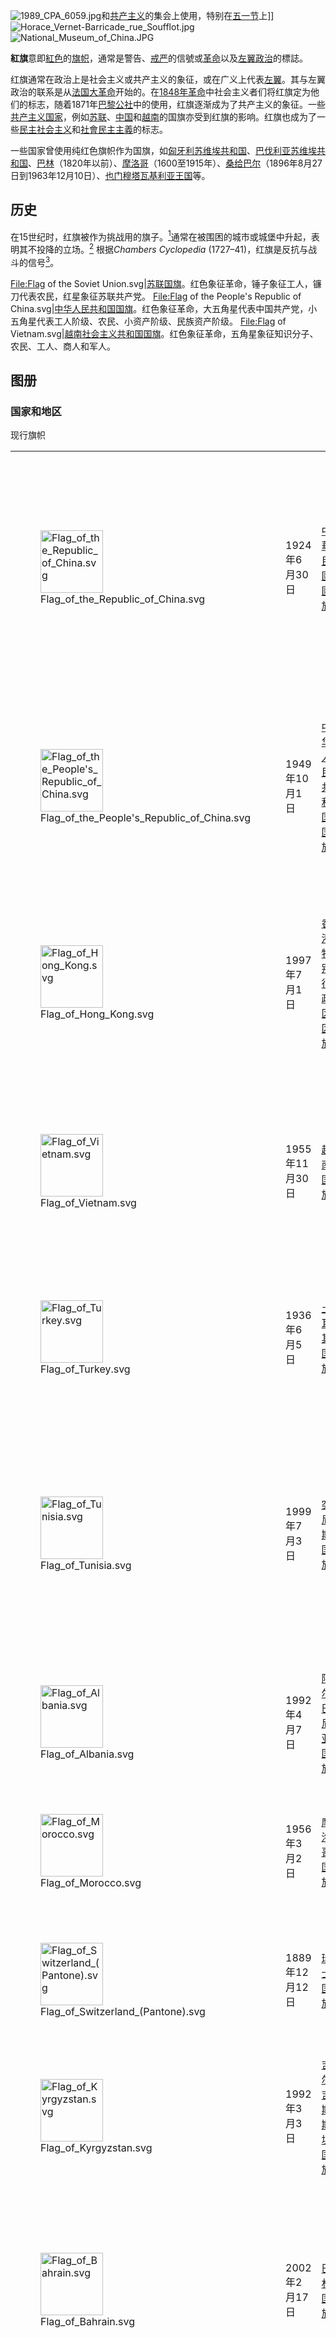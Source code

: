 {{Otheruses|subject=代表革命等含义的红色旗帜|红旗 (消歧义)}}

{{Infobox Flag
| Name = 红旗
| Article = 
| Image = Red flag.svg
| Nickname = 红旗<br>劳动者旗帜（{{lang-de|Arbeiterfahne}}）
|Use = 
|Symbol = 
| Proportion = 
| Design = 纯红色旗帜。
}}

[[File:1989_CPA_6059.jpg|thumb]]和[[共产主义|共产主义]]的集会上使用，特别在[[国际劳动节|五一节]]上]]
[[File:Horace_Vernet-Barricade_rue_Soufflot.jpg|thumb]]
[[File:National_Museum_of_China.JPG|thumb]]

'''紅旗'''意即[[紅色|紅色]]的[[旗帜|旗帜]]，通常是警告、[[戒严|戒严]]的信號或[[革命|革命]]以及[[左翼|左翼]][[政治|政治]]的標誌。

红旗通常在政治上是社会主义或共产主义的象征，或在广义上代表[[左翼|左翼]]。其与左翼政治的联系是从[[法国大革命|法国大革命]]开始的。在[[1848年革命|1848年革命]]中社会主义者们将红旗定为他们的标志，随着1871年[[巴黎公社|巴黎公社]]中的使用，红旗逐渐成为了共产主义的象征。一些[[共产主义国家|共产主义国家]]，例如[[苏联|苏联]]、[[中国|中国]]和[[越南|越南]]的国旗亦受到红旗的影响。红旗也成为了一些[[民主社会主义|民主社会主义]]和[[社會民主主義|社會民主主義]]的标志。

一些国家曾使用纯红色旗帜作为国旗，如[[匈牙利苏维埃共和国|匈牙利苏维埃共和国]]、[[巴伐利亚苏维埃共和国|巴伐利亚苏维埃共和国]]、[[巴林|巴林]]（1820年以前）、[[摩洛哥|摩洛哥]]（1600至1915年）、[[桑给巴尔|桑给巴尔]]（1896年8月27日到1963年12月10日）、[[也门穆塔瓦基利亚王国|也门穆塔瓦基利亚王国]]等。

==历史==
在15世纪时，红旗被作为挑战用的旗子。<ref>{{Cite web |url=http://www.crwflags.com/fotw/flags/vxt-dvf2.html#flagofdefiance{{!}}Flags |title=of the World "Defiance" |access-date=2009-09-08 |archive-date=2021-02-28 |archive-url=https://web.archive.org/web/20210228195738/https://www.crwflags.com/fotw/flags/vxt-dvf2.html#flagofdefiance{{!}}Flags |dead-url=no }}</ref>通常在被围困的城市或城堡中升起，表明其不投降的立场。<ref>[http://www.oldandnewedinburgh.co.uk/volume1/page60.html|60] {{Wayback|url=http://www.oldandnewedinburgh.co.uk/volume1/page60.html%7C60 |date=20190608085220 }}[http://www.oldandnewedinburgh.co.uk/volume1/page61.html|61 Old and New Edinburgh, pp] {{Wayback|url=http://www.oldandnewedinburgh.co.uk/volume1/page61.html%7C61 |date=20190608132557 }}</ref> 根据''Chambers Cyclopedia'' (1727–41)，红旗是反抗与战斗的信号<ref>牛津英语词典，红旗条目引证</ref>。
<gallery mode="packed" heights="100">

File:Flag of the Soviet Union.svg|[[苏联国旗|苏联国旗]]。红色象征革命，锤子象征工人，镰刀代表农民，红星象征苏联共产党。
File:Flag of the People's Republic of China.svg|[[中华人民共和国国旗|中华人民共和国国旗]]。红色象征革命，大五角星代表中国共产党，小五角星代表工人阶级、农民、小资产阶级、民族资产阶级。
File:Flag of Vietnam.svg|[[越南国旗|越南社会主义共和国国旗]]。红色象征革命，五角星象征知识分子、农民、工人、商人和军人。
</gallery>

==图册==
===国家和地区===
现行旗帜
{| class="wikitable"
|-
| [[File:Flag_of_the_Republic_of_China.svg|100px]]||1924年6月30日 || [[中華民國國旗|中華民國國旗]]|| 紅底，左上角為[[青天白日旗|青天白日旗]]，所以又稱為[[青天白日滿地紅旗|青天白日滿地紅旗]]。
|-
| [[File:Flag_of_the_People's_Republic_of_China.svg|100px]]||1949年10月1日 || [[中华人民共和国国旗|中华人民共和国国旗]]|| 红底，左上角为五颗[[红色五角星|五角星]]，所以又稱為[[五星紅旗|五星紅旗]]。
|-
| [[File:Flag_of_Hong_Kong.svg|100px]]||1997年7月1日 || [[香港特别行政区区旗|香港特别行政区区旗]]|| 红底，中央有一个五瓣花蕊的白色[[洋紫荆|洋紫荆]]图案。
|-
| [[File:Flag_of_Vietnam.svg|100px]]||  1955年11月30日||[[越南国旗|越南国旗]] ||红底，中央黄星的旗帜。因此称之为[[越南国旗|金星红旗]]。
|-
| [[File:Flag_of_Turkey.svg|100px]]|| 1936年6月5日||[[土耳其国旗|土耳其国旗]] ||  红底，中间的白色新月与五角星。
|-
| [[File:Flag_of_Tunisia.svg|100px]]|| 1999年7月3日||[[突尼斯国旗|突尼斯国旗]] || 红底，中间的白色标志代表新月抱星。国旗样式参考土耳其国旗。
|-
| [[File:Flag_of_Albania.svg|100px]]|| 1992年4月7日||[[阿尔巴尼亚国旗|阿尔巴尼亚国旗]]|| 红底，中央黑双头鹰的旗帜。
|-
| [[File:Flag_of_Morocco.svg|100px]]|| 1956年3月2日||[[摩洛哥国旗|摩洛哥国旗]]|| 红底，中央一颗绿色五角星
|-
| [[File:Flag_of_Switzerland_(Pantone).svg|100px]]|| 1889年12月12日||[[瑞士国旗|瑞士国旗]]||红底，中央白十字的旗帜。
|-
| [[File:Flag_of_Kyrgyzstan.svg|100px]]|| 1992年3月3日||[[吉尔吉斯斯坦国旗|吉尔吉斯斯坦国旗]]||红底，中央黄色太阳的旗帜。
|-
| [[File:Flag_of_Bahrain.svg|100px]]|| 2002年2月17日||[[巴林国旗|巴林国旗]]||红底为主，白红二色纵旗，白红边界为五个锯齿。
|-
| [[File:Flag_of_Montenegro.svg|100px]]||2004年7月13日||[[黑山国旗|黑山国旗]]||红底，四周围以金色边框，中间为[[黑山国徽|国徽]]，即[[双头鹰|双头鹰]]标志。
|-
| [[File:Flag_of_Transnistria_(state).svg|100px]]||2000年7月25日||[[德涅斯特河沿岸国旗|德涅斯特河沿岸国旗]]||红底，中间为绿色条纹，左上角有锤子和镰刀与镂空五角星。
|-
| [[File:Flag_of_Belarus.svg|100px]]||1995年6月7日||[[白俄罗斯国旗|白俄罗斯国旗]]||红底，为红绿二色二条横旗，绿条较窄，左侧为花纹。
|-
| [[File:Flag_of_Tonga.svg|100px]]||1875年11月4日||[[汤加国旗|汤加国旗]]||红底，在左上角有一个白色长方形，而长方形内则有一个红色十字的旗帜。
|-
| [[File:Flag_of_Samoa.svg|100px]]||1949年2月24日||[[萨摩亚国旗|萨摩亚国旗]]||红底，左上角蓝色长方形内有白色[[南方十字|南方十字]]星的旗帜。
|}
历史旗帜
{| class="wikitable"
|-
| [[File:Flag_of_the_Soviet_Union.svg|100px]]||1923年11月12日 （最初版本） || [[苏联国旗|苏联国旗]]|| 红底，左上角为[[锤子与镰刀|锤子与镰刀]]及一颗[[红色五角星|五角星]]。该旗帜亦为[[苏联共产党|苏联共产党]]的党旗。
|-
| [[File:Flag_of_German_Reich_(1935–1945).svg|100px]]||  1935年-1945年||[[纳粹德国|纳粹德国]]国旗 ||红底，中央为一个白色圆圈内置入45度倾斜的黑“[[卐|卐]]”字旗帜。
|-
| [[File:Flag_of_Democratic_Kampuchea.svg|100px]]||  1975年4月17日-1979年||[[民主柬埔寨|民主柬埔寨]]国旗 ||红底，中央为一个抽象[[吴哥窟|吴哥窟]]的旗帜。
|-
| [[File:National_Flag_of_Chinese_Soviet_Republic.svg|100px]]||  1934年||[[中华苏维埃共和国国旗|中华苏维埃共和国国旗]] ||红底，中央为[[中华苏维埃共和国|中华苏维埃共和国]]国徽的旗帜。
|-
| [[File:Flag_of_the_People's_Republic_of_Congo.svg|100px]]||  1970年-1991年||[[刚果人民共和国|刚果人民共和国]]国旗 ||红底，左上角为[[刚果人民共和国|刚果人民共和国]]国徽的旗帜。
|-
| [[File:Flag_of_Thailand_1855.svg|100px]]||1855年-1916年||[[泰王国|泰王国]]国旗 ||红底，白象旗，民间用旗。
|-
| [[File:State_Flag_of_Thailand_(1916).svg|100px]]||  1916年-1917年||[[泰王国|泰王国]]国旗 ||红底，中间图案为[[祭坛|祭坛]]白象的旗帜。
|-
| [[File:Flag_of_Burma_(1948-1974).svg|100px]]||1948年—1974年||[[緬甸国旗|緬甸国旗]]||红底，左上角為五顆白色五角星圍繞一顆白色大五角星的旗帜。
|-
| [[File:Flag_of_Myanmar_(1974-2010).svg|100px]]||1974年—2010年||[[緬甸国旗|緬甸国旗]]||红底，左上角為十四顆白色小五角星圍繞一個帶齒輪稻穗的旗帜。
|}

===政党===
;现行旗帜
{| class="wikitable"
|-
| [[File:Flag_of_the_Chinese_Communist_Party.svg|100px]]|| 1996年9月21日 ||[[中国共产党|中国共产党]]党旗|| [[锤子与镰刀|锤子与镰刀]]，中国共产党党旗上的党徽跟苏联共产党所用的大体一致，只是图案更显匀称，镰刀手把更短、更圆。
|-
| [[File:Flag_of_the_Communist_Party_of_Vietnam.svg|100px]]||1930年2月3日 || [[越南共产党|越南共产党]]党旗   ||[[锤子与镰刀|锤子与镰刀]]，将镰刀与锤子置于党旗正中央。
|-
| [[File:Flag_of_the_Lao_People's_Revolutionary_Party.svg|100px]]||1955年3月22日 ||[[老挝人民革命党|老挝人民革命党]]党旗  ||[[锤子与镰刀|锤子与镰刀]]，将镰刀与锤子置于党旗正中央。
|-
| [[File:Flag_of_the_Workers'_Party_of_Korea.svg|100px]]||1949年6月30日 ||[[朝鲜劳动党|朝鲜劳动党]]党旗  ||[[锤子与镰刀|锤子与镰刀]]，锤子、镰刀、毛笔，分别象征工人、农民、知识分子
|-
| [[File:Flag_of_VNQDD.svg|100px]]||1927年12月25日 ||[[越南国民党|越南国民党]]党旗  ||红底，中央为一内有黄色五角星的蓝色圆圈的旗帜。
|-
| [[File:KPRF_Flag.svg|100px]] || 1993年2月14日|| [[俄罗斯联邦共产党|俄罗斯联邦共产党]]党旗|| 党旗将镰刀与锤子置于党旗正中央的书本形徽章中。且镰刀与锤子的样式更接近1918年-1920年[[苏维埃俄国|苏维埃俄国]]早期国徽上的样式。
|-
| [[File:Flag_of_the_CPN-UML.svg|100px]]||1991年1月6日||[[尼泊尔共产党_(2018年)|尼泊尔共产党]]党旗|| 将镰刀与锤子放在党旗左上角，与中共党旗相似。此旗帜沿用自[[尼泊尔共产党（联合马列）|尼泊尔共产党（联合马列）]]。
|}
;历史旗帜
{| class="wikitable"
|-
| [[File:КПСС.svg|100px]]|| 1951年6月17日-1991年12月25日 ||[[苏联共产党|苏联共产党]]党旗|| [[锤子与镰刀|锤子与镰刀]]，苏联共产党党旗。
|-
| [[File:Flag_of_the_Communist_Party_of_Germany.svg|100px]]|| 1918年12月30日-1972年|| [[德国共产党|德国共产党]]党旗||红五星边框包围着锤子与镰刀，为红旗。
|}

===军旗===
现行旗帜
{| class="wikitable"
|-
| [[File:People's_Liberation_Army_Flag_of_the_People's_Republic_of_China.svg|100px]]|| 1949年6月15日 ||[[中国人民解放军军旗|中国人民解放军军旗]]|| 红底，左上角黄星及“八一”字样的旗帜。
|-
| [[File:Flag_of_the_Republic_of_China_Army.svg|100px]]|| 約1931年 ||[[中华民国陆军|中华民国陆军]]旗|| 原为[[中华民国国旗|中华民国国旗]]草案之一，1934年开始正式成为中华民国陆军旗。
|-
| [[File:Flag_of_the_People's_Army_of_Vietnam.svg|100px]]|| 1944年12月22日 ||[[越南人民军|越南人民军]]军旗|| 红底，中央黄星的旗帜。左上角文字为越南语“决胜”(Quyết thắng) 二字。
|-
|[[File:War_flag_of_the_Imperial_Japanese_Army.svg|100px]]||1952年||日本[[旭日旗|旭日旗]]||带有红日和旭日光芒图案的一种旗帜，是[[日本军|日本军]]所采用的[[军旗|军旗]]。原日本海军旭日旗现在依然用于日本[[海上自卫队|海上自卫队]]。
|-
| [[File:Flag_of_the_North_Korean_People's_Army.svg|100px]]|| 1948年2月8日 ||[[朝鲜人民军|朝鲜人民军]]军旗|| 朝鮮人民軍軍旗外觀与[[朝鲜国旗|朝鲜国旗]]类似，红地，带有朝鲜国徽，上书“为了祖国的统一和人民的自由”（{{lang|ko|조국의통립과 인민을위하여}}）。<ref>{{Cite web |url=http://www.crwflags.com/fotw/images/k/kp%5Eaf1993.jpg |title=1993年带有党旗、国旗和军旗的邮票 |access-date=2018-10-22 |archive-date=2020-09-20 |archive-url=https://web.archive.org/web/20200920033225/https://www.crwflags.com/fotw/images/k/kp%5Eaf1993.jpg |dead-url=no }}</ref>
|-
| [[File:Flag_of_the_Republic_of_Korea_Armed_Forces.svg|100px]]|| 1948年8月15日 ||[[大韩民国国军|大韩民国国军]]旗|| 
|-
| [[File:Flag_of_the_United_States_Marine_Corps.svg|100px]]|| 1775年11月10日 ||[[美国海军陆战队|美国海军陆战队]]军旗||
|}
历史旗帜
{| class="wikitable"
|-
| [[File:Chinese-army_Wuhan_flag_(1911-1928)_18_dots.svg|100px]][[File:Chinese-army_Wuhan_flag_(1911-1928)_19_dots.svg|100px]]|| 1907年8月 ||[[十八星旗|十八星旗]]及[[十九星旗|十九星旗]]|| 原十八星旗为清末期革命团体[[共進會|共進會]]会旗。十九星旗曾于1912-1928年间为[[中华民国陆军|中华民国陆军]]旗。
|}

===其他===
{| class="wikitable"
|-
| [[File:Soviet_Znamya_Pobedy.svg|100px]]|| 1945年4月30日 ||[[胜利旗|胜利旗]]|| 二战时期[[苏联红军|苏联红军]]插在[[德国国会大厦|德国国会大厦]]之上的旗帜，现今多在[[俄罗斯|俄罗斯]]等前苏联国家举行的[[蘇德戰爭|卫国战争]]纪念活动上使用。
|-
| [[File:Red_flag.svg|100px]]|| || [[香港海灘|香港海灘紅旗]] || 表示在該海灘游泳會有危險，多用於風高浪急、紅潮或受污染時。
|-
| [[File:F1_red_flag.svg|100px]]|| || [[賽車|賽車紅旗]] || 表示比赛暂停。所有车辆都必须停在赛道上或者返回维修站。更嚴重時需要即時腰斬比賽。
|-
| [[File:Flag_of_the_Communist_Party_of_the_Donetsk_People's_Republic.svg|100px]]|| 2014年10月8日|| [[顿涅茨克人民共和国共产党|顿涅茨克人民共和国共产党]]党旗 || 基于1936年版本的[[苏联国旗|苏联国旗]]设计。为[[顿涅茨克人民共和国|顿涅茨克人民共和国]]的共产主义政党的旗帜。
|}

==参见==
*[[槌與鐮|槌與鐮]]
*[[红色五角星|红色五角星]]

==参考==
{{reflist}}

[[Category:旗幟|Category:旗幟]]
[[Category:共产主义象征|Category:共产主义象征]]
[[Category:社会主义象征|Category:社会主义象征]]
